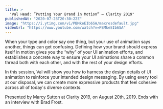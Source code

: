 ```yaml
---
title: >
  "Val Head: ”Putting Your Brand in Motion” — Clarity 2019"
publishedAt: "2020-07-23T20:30:22Z"
image: "https://i.ytimg.com/vi/PBMkeEIb6SA/maxresdefault.jpg"
videoUrl: "https://www.youtube.com/watch?v=PBMkeEIb6SA"
---
```


When your type and color say one thing, but your use of animation says another, things can get confusing. Defining how your brand should express itself in motion gives you the “why” of your UI animation efforts, and establishes a concrete way to ensure your UI animations share a common thread both with each other, and with the rest of your design efforts.

In this session, Val will show you how to harness the design details of UI animation to reinforce your intended design messaging. By using every tool at our disposal, we can create more expressive products that feel cohesive across all of today's diverse contexts.

Presented by Marcy Sutton at Clarity 2019, on August 20th, 2019. Ends with an interview with Brad Frost.
